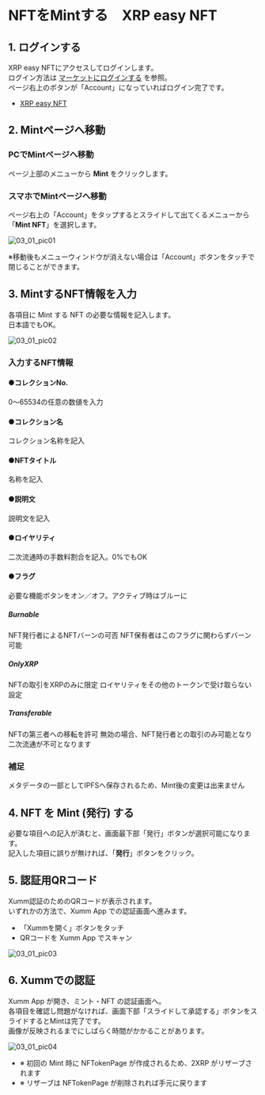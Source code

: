 # NFTをMintする　XRP easy NFT

<a id="03_01_01"></a>
## 1. ログインする

XRP easy NFTにアクセスしてログインします。  
ログイン方法は [マーケットにログインする](/02_how_to_start/02_login) を参照。  
ページ右上のボタンが「Account」になっていればログイン完了です。
- [XRP easy NFT](https://xrpeasynft.com/)


<a id="03_01_02"></a>
## 2. Mintページへ移動

### PCでMintページへ移動
ページ上部のメニューから **Mint** をクリックします。

### スマホでMintページへ移動
ページ右上の「Account」をタップするとスライドして出てくるメニューから「**Mint NFT**」を選択します。

<img className="solo" src="/manual_pic/03_01_pic01.png" alt="03_01_pic01" />

※移動後もメニューウィンドウが消えない場合は「Account」ボタンをタッチで閉じることができます。


<a id="03_01_03"></a>
## 3. MintするNFT情報を入力

各項目に Mint する NFT の必要な情報を記入します。  
日本語でもOK。

<img className="" src="/manual_pic/03_01_pic02.png" alt="03_01_pic02" />

### 入力するNFT情報

#### ●コレクションNo.
0〜65534の任意の数値を入力

#### ●コレクション名
コレクション名称を記入

#### ●NFTタイトル
名称を記入

#### ●説明文
説明文を記入

#### ●ロイヤリティ
二次流通時の手数料割合を記入。0%でもOK

#### ●フラグ
必要な機能ボタンをオン／オフ。アクティブ時はブルーに

##### Burnable
NFT発行者によるNFTバーンの可否
NFT保有者はこのフラグに関わらずバーン可能

##### OnlyXRP
NFTの取引をXRPのみに限定
ロイヤリティをその他のトークンで受け取らない設定

##### Transferable
NFTの第三者への移転を許可
無効の場合、NFT発行者との取引のみ可能となり二次流通が不可となります

### 補足
メタデータの一部としてIPFSへ保存されるため、Mint後の変更は出来ません


<a id="03_01_04"></a>
## 4. NFT を Mint (発行) する

必要な項目への記入が済むと、画面最下部「発行」ボタンが選択可能になります。  
記入した項目に誤りが無ければ、「**発行**」ボタンをクリック。


<a id="03_01_05"></a>
## 5. 認証用QRコード

Xumm認証のためのQRコードが表示されます。  
いずれかの方法で、Xumm App での認証画面へ進みます。

- 「Xummを開く」ボタンをタッチ
- QRコードを Xumm App でスキャン

<img className="solo" src="/manual_pic/03_01_pic03.png" alt="03_01_pic03" />


<a id="03_01_06"></a>
## 6. Xummでの認証

Xumm App が開き、ミント・NFT の認証画面へ。  
各項目を確認し問題がなければ、画面下部「スライドして承認する」ボタンをスライドするとMintは完了です。  
画像が反映されるまでにしばらく時間がかかることがあります。

<img className="solo" src="/manual_pic/03_01_pic04.png" alt="03_01_pic04" />

- ※ 初回の Mint 時に NFTokenPage が作成されるため、2XRP がリザーブされます
- ※ リザーブは NFTokenPage が削除されれば手元に戻ります
